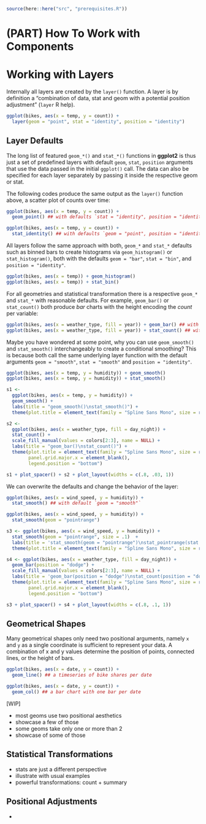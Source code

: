 ```r
source(here::here("src", "prerequisites.R"))
```

# (PART) How To Work with Components {-}

# Working with Layers {#working-with-layers}

Internally all layers are created by the `layer()` function. A layer is by definition a "combination of data, stat and geom with a potential position adjustment" (`layer` R help). 

```r
ggplot(bikes, aes(x = temp, y = count)) +
  layer(geom = "point", stat = "identity", position = "identity")
```


## Layer Defaults

The long list of featured `geom_*()` and `stat_*()` functions in **ggplot2** is thus just a set of predefined layers with default `geom`, `stat`, `position` arguments that use the data passed in the initial `ggplot()` call. The data can also be specified for each layer separately by passing it inside the respective geom or stat.

The following codes produce the same output as the `layer()` function above, a scatter plot of counts over time:

```r
ggplot(bikes, aes(x = temp, y = count)) +
  geom_point() ## with defaults `stat = "identity", position = "identity"`

ggplot(bikes, aes(x = temp, y = count)) +
  stat_identity() ## with defaults `geom = "point", position = "identity"`
```

All layers follow the same approach with both, `geom_*` and `stat_*` defaults such as binned bars to create histograms via `geom_histogram()` or `stat_histogram()`, both with the defaults `geom = "bar"`, `stat = "bin"`, and `position = "identity"`.

```r
ggplot(bikes, aes(x = temp)) + geom_histogram() 
ggplot(bikes, aes(x = temp)) + stat_bin()
```

For all geometries and statistical transformation there is a respective `geom_*` and `stat_*` with reasonable defaults. For example, `geom_bar()` or `stat_count()` both produce *bar* charts with the height encoding the *count* per variable:

```r
ggplot(bikes, aes(x = weather_type, fill = year)) + geom_bar() ## with default `stat = "count"`
ggplot(bikes, aes(x = weather_type, fill = year)) + stat_count() ## with default `geom = "bar"`
```

Maybe you have wondered at some point, why you can use `geom_smooth()` and `stat_smooth()` interchangeably to create a conditional smoothing? This is because both call the same underlying layer function with the default arguments `geom = "smooth"`, `stat = "smooth"` and `position = "identity"`. 

```r
ggplot(bikes, aes(x = temp, y = humidity)) + geom_smooth()
ggplot(bikes, aes(x = temp, y = humidity)) + stat_smooth()
```

```r
s1 <- 
  ggplot(bikes, aes(x = temp, y = humidity)) + 
  geom_smooth() +
  labs(title = "geom_smooth()\nstat_smooth()") +
  theme(plot.title = element_text(family = "Spline Sans Mono", size = rel(1.05), lineheight = 1.1))

s2 <- 
  ggplot(bikes, aes(x = weather_type, fill = day_night)) + 
  stat_count() +
  scale_fill_manual(values = colors[2:3], name = NULL) +
  labs(title = "geom_bar()\nstat_count()") +
  theme(plot.title = element_text(family = "Spline Sans Mono", size = rel(1.05), lineheight = 1.1), 
        panel.grid.major.x = element_blank(),
        legend.position = "bottom")

s1 + plot_spacer() + s2 + plot_layout(widths = c(.8, .03, 1))
```


We can overwrite the defaults and change the behavior of the layer:

```r
ggplot(bikes, aes(x = wind_speed, y = humidity)) +
  stat_smooth() ## with default `geom = "smooth"`

ggplot(bikes, aes(x = wind_speed, y = humidity)) +
  stat_smooth(geom = "pointrange")
```

```r
s3 <- ggplot(bikes, aes(x = wind_speed, y = humidity)) +
  stat_smooth(geom = "pointrange", size = .1)  +
  labs(title = 'stat_smooth(geom = "pointrange")\nstat_pointrange(stat = "smooth")') +
  theme(plot.title = element_text(family = "Spline Sans Mono", size = rel(1.05), lineheight = 1.1))

s4 <- ggplot(bikes, aes(x = weather_type, fill = day_night)) +
  geom_bar(position = "dodge") +
  scale_fill_manual(values = colors[2:3], name = NULL) +
  labs(title = 'geom_bar(position = "dodge")\nstat_count(position = "dodge")') +
  theme(plot.title = element_text(family = "Spline Sans Mono", size = rel(1.05), lineheight = 1.1), 
        panel.grid.major.x = element_blank(),
        legend.position = "bottom")

s3 + plot_spacer() + s4 + plot_layout(widths = c(.8, .1, 1))
```



## Geometrical Shapes

Many geometrical shapes only need two positional arguments, namely `x` and `y` as a single coordinate is sufficient to represent your data. A combination of x and y values determine the position of points, connected lines, or the height of bars.

```r
ggplot(bikes, aes(x = date, y = count)) +
  geom_line() ## a timeseries of bike shares per date

ggplot(bikes, aes(x = date, y = count)) +
  geom_col() ## a bar chart with one bar per date
```

[WIP]

* most geoms use two positional aesthetics
* showcase a few of those
* some geoms take only one or more than 2
* showcase of some of those


## Statistical Transformations

* stats are just a different perspective
* illustrate with usual examples
* powerful transformations: count + summary


## Positional Adjustments

* 


